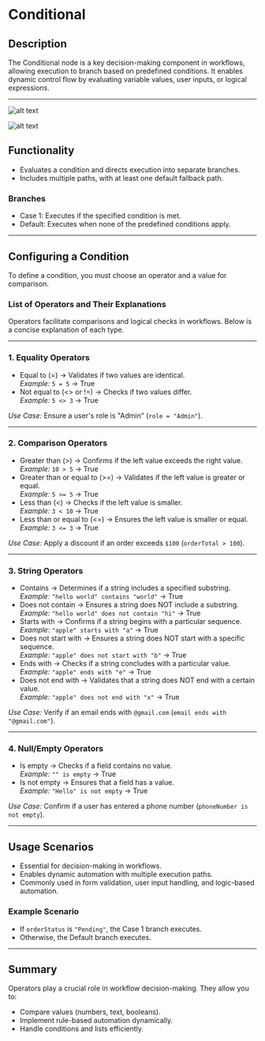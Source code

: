 # Conditional

## Description

The Conditional node is a key decision-making component in workflows, allowing execution to branch based on predefined conditions. It enables dynamic control flow by evaluating variable values, user inputs, or logical expressions.

---
![alt text](../assets/conditional/conditional-1.png)

![alt text](../assets/conditional/conditional2.png)

## Functionality

- Evaluates a condition and directs execution into separate branches.
- Includes multiple paths, with at least one default fallback path.

### Branches

- Case 1: Executes if the specified condition is met.
- Default: Executes when none of the predefined conditions apply.

---

## Configuring a Condition

To define a condition, you must choose an operator and a value for comparison.

### List of Operators and Their Explanations

Operators facilitate comparisons and logical checks in workflows. Below is a concise explanation of each type.

---

### 1. Equality Operators

- Equal to (=) → Validates if two values are identical.  
  _Example:_ `5 = 5` → True  
- Not equal to (\<> or !=) → Checks if two values differ.  
  _Example:_ `5 <> 3` → True  

*Use Case:* Ensure a user's role is "Admin" (`role = "Admin"`).

---

### 2. Comparison Operators

- Greater than (>) → Confirms if the left value exceeds the right value.  
  _Example:_ `10 > 5` → True  
- Greater than or equal to (>=) → Validates if the left value is greater or equal.  
  _Example:_ `5 >= 5` → True  
- Less than (\<) → Checks if the left value is smaller.  
  _Example:_ `3 < 10` → True  
- Less than or equal to (\<=) → Ensures the left value is smaller or equal.  
  _Example:_ `3 <= 3` → True  

*Use Case:* Apply a discount if an order exceeds `$100` (`orderTotal > 100`).

---

### 3. String Operators

- Contains → Determines if a string includes a specified substring.  
  _Example:_ `"hello world" contains "world"` → True  
- Does not contain → Ensures a string does NOT include a substring.  
  _Example:_ `"hello world" does not contain "hi"` → True  
- Starts with → Confirms if a string begins with a particular sequence.  
  _Example:_ `"apple" starts with "a"` → True  
- Does not start with → Ensures a string does NOT start with a specific sequence.  
  _Example:_ `"apple" does not start with "b"` → True  
- Ends with → Checks if a string concludes with a particular value.  
  _Example:_ `"apple" ends with "e"` → True  
- Does not end with → Validates that a string does NOT end with a certain value.  
  _Example:_ `"apple" does not end with "x"` → True  

*Use Case:* Verify if an email ends with `@gmail.com` (`email ends with "@gmail.com"`).

---

### 4. Null/Empty Operators

- Is empty → Checks if a field contains no value.  
  _Example:_ `"" is empty` → True  
- Is not empty → Ensures that a field has a value.  
  _Example:_ `"Hello" is not empty` → True  

*Use Case:* Confirm if a user has entered a phone number (`phoneNumber is not empty`).

---

## Usage Scenarios

- Essential for decision-making in workflows.
- Enables dynamic automation with multiple execution paths.
- Commonly used in form validation, user input handling, and logic-based automation.

### Example Scenario

- If `orderStatus` is `"Pending"`, the Case 1 branch executes.
- Otherwise, the Default branch executes.

---

## Summary

Operators play a crucial role in workflow decision-making. They allow you to:

- Compare values (numbers, text, booleans).  
- Implement rule-based automation dynamically.  
- Handle conditions and lists efficiently.